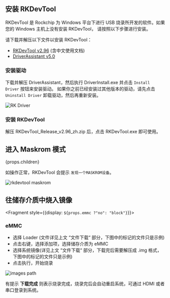 
<h2> 安装 RKDevTool </h2>

RKDevTool 是 Rockchip 为 Windows 平台下进行 USB 烧录所开发的软件。如果您的 Windows 主机上没有安装 RKDevTool， 请按照以下步骤进行安装。

请下载并解压以下文件以安装 RKDevTool：

- [RKDevTool v2.96](https://dl.radxa.com/tools/windows/RKDevTool_Release_v2.96_zh.zip) (含中文使用文档)
- [DriverAssistant v5.0](https://dl.radxa.com/tools/windows/DriverAssitant_v5.0.zip)

### 安装驱动

下载并解压 DriverAssistant，然后执行 DriverInstall.exe 并点击 `Install Driver` 按钮来安装驱动。
如果你之前已经安装过其他版本的驱动，请先点击 `Uninstall Driver` 卸载驱动，然后再重新安装。

![RK Driver](/img/configuration/RK-Driver-Assistant-Install-Uninstall.webp)

### 安装 RKDevTool

解压 RKDevTool_Release_v2.96_zh.zip 后，点击 RKDevTool.exe 即可使用。

## 进入 Maskrom 模式

<div>

{props.children}

</div>

如操作正常，RKDevTool 会提示 `发现一个MASKROM设备`。

<img src="/img/rkdevtool/rkdevtool_maskrom.webp" alt="rkdevtool maskrom" />

## 往储存介质中烧入镜像

<Fragment style={{display: `${props.emmc ?"no": "block"}`}}>

### eMMC

- 选择 Loader (文件详见上文 “文件下载“ 部分，下图中的标记的文件只是示例)
- 点击右键，选择添加项，选择储存介质为 eMMC
- 选择系统镜像(详见上文 “文件下载“ 部分，下载完后需要解压成 .img 格式，下图中的标记的文件只是示例)
- 点击执行，开始烧录

<img src={props.rkdevtool_emmc_img} alt="images path" />

有提示 **下载完成** 则表示烧录完成，烧录完后会自动重启系统，可通过 HDMI 或者 串口登录到系统。
</Fragment>
